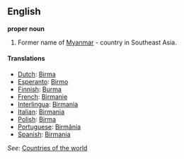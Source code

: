 ==English==

'''proper noun'''

# Former name of [[Myanmar]] - country in Southeast Asia.


====Translations====
*[[Dutch]]: [[Birma]]
*[[Esperanto]]: [[Birmo]]
*[[Finnish]]: [[Burma]]
*[[French]]: [[Birmanie]]
*[[Interlingua]]: [[Birmania]]
*[[Italian]]: [[Birmania]]
*[[Polish]]: [[Birma]]
*[[Portuguese]]: [[Birmânia]]
*[[Spanish]]: [[Birmania]]

''See'': [[Countries of the world]]